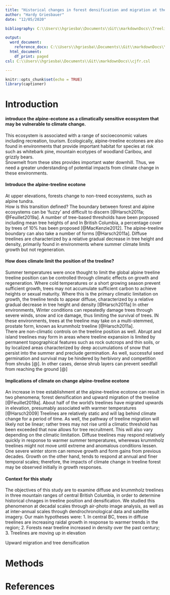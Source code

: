 ```yaml
---
title: "Historical changes in forest densification and migration at the alpine-treeline ecotone in central BC"
author: "Hardy Griesbauer"
date: "12/05/2020"

bibliography: C:\\Users\\hgriesba\\Documents\\Git\\markdownDocs\\Treeline.bib

output:
  word_document:
    reference_docx: C:\\Users\\hgriesba\\Documents\\Git\\markdownDocs\\wordTemplate2.docx
  html_document:
    df_print: paged
csl: C:\\Users\\hgriesba\\Documents\\Git\\markdownDocs\\cjfr.csl

---
```


```r
knitr::opts_chunk$set(echo = TRUE)
library(captioner)

```

# Introduction

#### introduce the alpine-ecotone as a climatically sensitive ecosystem that may be vulnerable to climate change.
This ecosystem is associated with a range of socioeconomic values including recreation, tourism.
Ecologically, alpine-treeline ecotones are also found in environments that provide important habitat for species at risk such as whitebark pine, mountain ecotypes of woodland Caribou, and grizzly bears.  
Snowmelt from these sites provides important water downhill.
Thus, we need a greater understanding of potential impacts from climate change in these environments.

#### Introduce the alpine-treeline ecotone
At upper elevations, forests change to non-treed ecosystems, such as alpine tundra.  
How is this transition defined?
The boundary between forest and alpine ecosystems can be 'fuzzy' and difficult to discern [@Harsch2011a; @Feuillet2019a].  A number of tree-based thresholds have been proposed including mean tree heights of and 
In British Columbia, a percentage cover by trees of 10% has been proposed [@MacKenzie2012].
The alpine-treeline boundary can also take a number of forms [@Harsch2011a].  Diffuse treelines are characterized by a relative gradual decrease in tree height and density, primarily found in environments where summer climate limits growth but not regeneration.   

#### How does climate limit the position of the treeline?
Summer temperatures were once thought to limit the global alpine treeline
treeline position can be controlled through climatic effects on growth and regeneration.  Where cold temperatures or a short growing season prevent sufficient growth, trees may not accumulate sufficient carbon to achieve heights or sexual maturity.  Where this is the primary climatic limitation on growth, the treeline tends to appear diffuse, characterized by a relative gradual decrease in tree height and density [@Harsch2011a]
In other environments, Winter conditions can repeatedly damage trees through severe winds, snow and ice damage, thus limiting the survival of trees.  IN these environments, trees at the treeline may take on a multi-stemmed, prostate form, known as krummholz treeline [@Harsch2011a].  
There are non-climatic controls on the treeline position as well. Abrupt and island treelines may form in areas where treeline expansion is limited by permanent topographical features such as rock outcrops and thin soils, or by localized areas characterized by deep accumulations of snow that persist into the summer and preclude germination.  As well, successful seed germination and survival may be hindered by herbivory and competition from shrubs [@].  In other cases, dense shrub layers can prevent seedfall from reaching the ground [@]

#### Implications of climate on change alpine-treeline ecotone
An increase in tree establishment at the alpine-treeline ecotone can result in two phenomena; forest densification and upward migration of the treeline [@Feuillet2019a].
About half of the world's treelines have migrated upwards in elevation, presumably associated with warmer temperatures [@Harsch2009]  Treelines are relatively static and will lag behind climate change for a period of time. As well, the pathway of treeline migration will likely not be linear; rather trees may not rise until a climatic threshold has been exceeded that now allows for tree recruitment.  This will also vary depending on the climatic limitation.  Diffuse treelines may respond relatively quickly in response to warmer summer temperatures, wherewas krummholz treelines might not move until extreme and anomalous conditions lessen.  One severe winter storm can remove growth and form gains from previous decades.
Growth on the other hand, tends to respond at annual and finer temporal scales; therefore, the impacts of climate change in treeline forest may be observed initially in growth responses.

#### Context for this study
The objectives of this study are to examine diffuse and krummholz treelines in three mountain ranges of central British Columbia, in order to determine historical chnages in treeline position and densification.  We studied this phenomenon at decadal scales through air-photo image analysis, as well as at inter-annual scales through dendrochronological data and satellite imagery.  Our main hypotheses were:
1. In central BC, trees in diffuse treelines are increasing raidal growth in response to warmer trends in the region; 
2. Forests near treeline increased in density over the past century;
3. Treelines are moving up in elevation

Upward migration and tree densification





# Methods




# References
